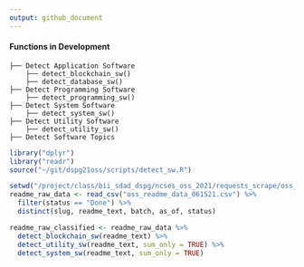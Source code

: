 ```yaml
---
output: github_document
---
```


<!-- README.md is generated from README.Rmd. Please edit that file -->


#### Functions in Development  


    ├── Detect Application Software 
        ├── detect_blockchain_sw()
        ├── detect_database_sw()
    ├── Detect Programming Software 
        ├── detect_programming_sw()
    ├── Detect System Software 
        ├── detect_system_sw()
    ├── Detect Utility Software 
        ├── detect_utility_sw()
    ├── Detect Software Topics 


```r

library("dplyr")
library("readr")
source("~/git/dspg21oss/scripts/detect_sw.R")

setwd("/project/class/bii_sdad_dspg/ncses_oss_2021/requests_scrape/oss_readme_aggregated/")
readme_raw_data <- read_csv("oss_readme_data_061521.csv") %>% 
  filter(status == "Done") %>% 
  distinct(slug, readme_text, batch, as_of, status)

readme_raw_classified <- readme_raw_data %>% 
  detect_blockchain_sw(readme_text) %>% 
  detect_utility_sw(readme_text, sum_only = TRUE) %>% 
  detect_system_sw(readme_text, sum_only = TRUE)
  
``` 





